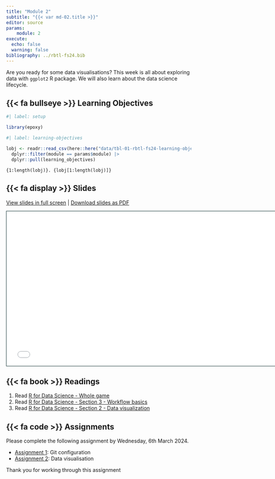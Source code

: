 ```yaml
---
title: "Module 2"
subtitle: "{{< var md-02.title >}}"
editor: source
params:
    module: 2
execute: 
  echo: false
  warning: false
bibliography: ../rbtl-fs24.bib
---
```


Are you ready for some data visualisations? This week is all about exploring data with `ggplot2` R package. We will also learn about the data science lifecycle. 

## {{< fa bullseye >}} Learning Objectives

```r
#| label: setup

library(epoxy)
```

```r
#| label: learning-objectives

lobj <- readr::read_csv(here::here("data/tbl-01-rbtl-fs24-learning-objectives.csv")) |> 
  dplyr::filter(module == params$module) |>
  dplyr::pull(learning_objectives)

```

```epoxy
{1:length(lobj)}. {lobj[1:length(lobj)]}
```

## {{< fa display >}} Slides

[View slides in full screen](../slides/lec-02-visualisation.html) | [Download slides as PDF](https://github.com/rbtl-fs24/website/raw/main/slides/lec-02-visualisation.pdf)

```{=html}
<iframe class="slide-deck" src="../slides/lec-02-visualisation.html" height="420" width="747" style="border: 1px solid #123233;"></iframe>
```

## {{< fa book >}} Readings

1. Read [R for Data Science - Whole game](https://r4ds.hadley.nz/whole-game)
2. Read [R for Data Science - Section 3 - Workflow basics](https://r4ds.hadley.nz/workflow-basics) 
3. Read [R for Data Science - Section 2 - Data visualization](https://r4ds.hadley.nz/data-visualize)

## {{< fa code >}} Assignments

Please complete the following assignment by Wednesday, 6th March 2024. 

-   [Assignment 1](../assignments/md-02/am-02-1-github.qmd): Git configuration
-   [Assignment 2](../assignments/md-02/am-02-2-data-visualisation.qmd): Data visualisation

Thank you for working through this assignment

